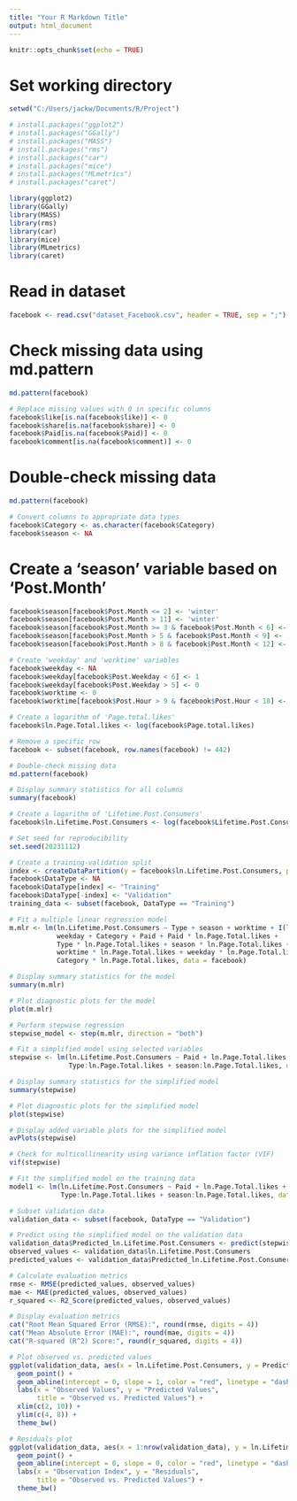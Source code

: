 ```yaml
---
title: "Your R Markdown Title"
output: html_document
---
```


```r
knitr::opts_chunk$set(echo = TRUE)
```

# Set working directory
```r
setwd("C:/Users/jackw/Documents/R/Project")
```

```r
# install.packages("ggplot2")
# install.packages("GGally")
# install.packages("MASS")
# install.packages("rms")
# install.packages("car")
# install.packages("mice")
# install.packages("MLmetrics")
# install.packages("caret")
```


```r
library(ggplot2)
library(GGally)
library(MASS)
library(rms)
library(car)
library(mice)
library(MLmetrics)
library(caret)
```

# Read in dataset
```r
facebook <- read.csv("dataset_Facebook.csv", header = TRUE, sep = ";")
```

# Check missing data using md.pattern
```r
md.pattern(facebook)

# Replace missing values with 0 in specific columns
facebook$like[is.na(facebook$like)] <- 0 
facebook$share[is.na(facebook$share)] <- 0 
facebook$Paid[is.na(facebook$Paid)] <- 0 
facebook$comment[is.na(facebook$comment)] <- 0 
```
# Double-check missing data
```r
md.pattern(facebook)
```
```r
# Convert columns to appropriate data types
facebook$Category <- as.character(facebook$Category)
facebook$season <- NA
```

# Create a 'season' variable based on 'Post.Month'
```r
facebook$season[facebook$Post.Month <= 2] <- 'winter'
facebook$season[facebook$Post.Month > 11] <- 'winter'
facebook$season[facebook$Post.Month >= 3 & facebook$Post.Month < 6] <- 'spring'
facebook$season[facebook$Post.Month > 5 & facebook$Post.Month < 9] <- 'summer'
facebook$season[facebook$Post.Month > 8 & facebook$Post.Month < 12] <- 'autumn'
```

```r
# Create 'weekday' and 'worktime' variables
facebook$weekday <- NA
facebook$weekday[facebook$Post.Weekday < 6] <- 1
facebook$weekday[facebook$Post.Weekday > 5] <- 0
facebook$worktime <- 0
facebook$worktime[facebook$Post.Hour > 9 & facebook$Post.Hour < 18] <- 1
```

```r
# Create a logarithm of 'Page.total.likes'
facebook$ln.Page.Total.likes <- log(facebook$Page.total.likes)

# Remove a specific row
facebook <- subset(facebook, row.names(facebook) != 442)

# Double-check missing data
md.pattern(facebook)

# Display summary statistics for all columns
summary(facebook)

# Create a logarithm of 'Lifetime.Post.Consumers'
facebook$ln.Lifetime.Post.Consumers <- log(facebook$Lifetime.Post.Consumers)
```

```r
# Set seed for reproducibility
set.seed(20231112)

# Create a training-validation split
index <- createDataPartition(y = facebook$ln.Lifetime.Post.Consumers, p = 0.5, list = FALSE)
facebook$DataType <- NA
facebook$DataType[index] <- "Training"
facebook$DataType[-index] <- "Validation"
training_data <- subset(facebook, DataType == "Training")
```

```r
# Fit a multiple linear regression model
m.mlr <- lm(ln.Lifetime.Post.Consumers ~ Type + season + worktime + I(log(Page.total.likes)) +
            weekday + Category + Paid + Paid * ln.Page.Total.likes +
            Type * ln.Page.Total.likes + season * ln.Page.Total.likes +
            worktime * ln.Page.Total.likes + weekday * ln.Page.Total.likes +
            Category * ln.Page.Total.likes, data = facebook)
```

```r
# Display summary statistics for the model
summary(m.mlr)
```

```r
# Plot diagnostic plots for the model
plot(m.mlr)
```
```r
# Perform stepwise regression
stepwise_model <- step(m.mlr, direction = "both")

# Fit a simplified model using selected variables
stepwise <- lm(ln.Lifetime.Post.Consumers ~ Paid + ln.Page.Total.likes +
               Type:ln.Page.Total.likes + season:ln.Page.Total.likes, data = facebook)
```

```r
# Display summary statistics for the simplified model
summary(stepwise)
```

```r
# Plot diagnostic plots for the simplified model
plot(stepwise)
```

```r
# Display added variable plots for the simplified model
avPlots(stepwise)
```

```r
# Check for multicollinearity using variance inflation factor (VIF)
vif(stepwise)
```

```r
# Fit the simplified model on the training data
model1 <- lm(ln.Lifetime.Post.Consumers ~ Paid + ln.Page.Total.likes +
             Type:ln.Page.Total.likes + season:ln.Page.Total.likes, data = training_data)
```

```r
# Subset validation data
validation_data <- subset(facebook, DataType == "Validation")

# Predict using the simplified model on the validation data
validation_data$Predicted_ln.Lifetime.Post.Consumers <- predict(stepwise, newdata = validation_data)
observed_values <- validation_data$ln.Lifetime.Post.Consumers
predicted_values <- validation_data$Predicted_ln.Lifetime.Post.Consumers
```

```r
# Calculate evaluation metrics
rmse <- RMSE(predicted_values, observed_values)
mae <- MAE(predicted_values, observed_values)
r_squared <- R2_Score(predicted_values, observed_values)

# Display evaluation metrics
cat("Root Mean Squared Error (RMSE):", round(rmse, digits = 4))
cat("Mean Absolute Error (MAE):", round(mae, digits = 4))
cat("R-squared (R^2) Score:", round(r_squared, digits = 4))
```

```r
# Plot observed vs. predicted values
ggplot(validation_data, aes(x = ln.Lifetime.Post.Consumers, y = Predicted_ln.Lifetime.Post.Consumers)) +
  geom_point() +
  geom_abline(intercept = 0, slope = 1, color = "red", linetype = "dashed") +
  labs(x = "Observed Values", y = "Predicted Values",
       title = "Observed vs. Predicted Values") +
  xlim(c(2, 10)) +
  ylim(c(4, 8)) +
  theme_bw()
```

```r
# Residuals plot
ggplot(validation_data, aes(x = 1:nrow(validation_data), y = ln.Lifetime.Post.Consumers - Predicted_ln.Lifetime.Post.Consumers)) +
  geom_point() +
  geom_abline(intercept = 0, slope = 0, color = "red", linetype = "dashed") +
  labs(x = "Observation Index", y = "Residuals",
       title = "Observed vs. Predicted Values") +
  theme_bw()
```

